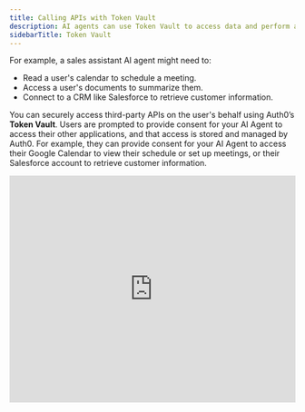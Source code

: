 ```yaml
---
title: Calling APIs with Token Vault
description: AI agents can use Token Vault to access data and perform actions in third-party systems to fulfill user requests.
sidebarTitle: Token Vault
---
```


For example, a sales assistant AI agent might need to:

- Read a user's calendar to schedule a meeting.
- Access a user's documents to summarize them.
- Connect to a CRM like Salesforce to retrieve customer information.

You can securely access third-party APIs on the user's behalf using Auth0’s **Token Vault**. Users are prompted to provide consent for your AI Agent to access their other applications, and that access is stored and managed by Auth0. For example, they can provide consent for your AI Agent to access their Google Calendar to view their schedule or set up meetings, or their Salesforce account to retrieve customer information.

<Frame>
  <iframe
    width="100%"
    height="400"
    src="https://play.vidyard.com/9A42zhQBXirXUpb43PKKAZ.html"
    title="Calling APIs with Token Vault"
    frameborder="0"
    allow="accelerometer; autoplay; gyroscope; picture-in-picture; fullscreen"
    referrerpolicy="no-referrer-when-downgrade"
    allowfullscreen
  />
</Frame>

## What is Token Vault

Auth0's Token Vault is a secure service for storing and managing tokens for third-party services. Your AI agents can use the access tokens from Token Vault to call external APIs on behalf of your users. This capability is essential for building trustworthy AI agents that can securely interact with third-party services from providers, such as Google, Microsoft, Salesforce, or any other API provider that uses OAuth 2.0.

Token Vault is built on top of OAuth 2.0 and provides federated connections to other Identity Providers (IdPs). There is no need to manage refresh tokens or build custom integrations per provider because Auth0 handles it all for you. You gain access to a wide range of external providers’ APIs and services, all through a single Auth0 integration.

### Why Is Calling APIs with Token Vault Important for AI agents

Hardcoding API keys or asking users to constantly re-authenticate with these external services is insecure and provides a poor user experience. Token Vault solves this by providing a secure mechanism to store and use the user's credentials (in the form of tokens) for these services.

By using Token Vault, you can:

- **Securely store and manage tokens**: Offload the complexity and risk of storing sensitive user credentials.
- **Maintain user context**: Enable agents to act on behalf of a specific user, ensuring that the agent only has the permissions that the user has granted.
- **Provide a seamless user experience**: Avoid repeatedly prompting users for authentication with external services.
- **Enhance security**: Prevent the exposure of tokens to the frontend or to the end-user.

### How it works

The process of using Token Vault involves the following key steps:

1. **User authentication and consent:** The [user links](/intro/account-linking) and authenticates with an external Identity Provider (e.g., Google) and grants your application permission to access their data by approving the requested OAuth scopes.
2. **Secure token storage:** Auth0 receives the federated access and refresh tokens from the external provider and stores them securely within Token Vault.
3. **Token exchange:** Your application can then exchange a valid Auth0 refresh token for a federated access token from Token Vault. This allows your application to obtain the necessary credentials to call the third-party API without the user having to re-authenticate. It also means your application does not need to store or manage any credentials.
4. **API call:** With the federated access token, your AI agent can make authorized calls to the third-party API on the user's behalf.

## Supported integrations

Token Vault supports a variety of social and enterprise identity providers, including:

- [Google](/integrations/google) and [Google Workspace](/integrations/google-workspace)
- [Microsoft](/integrations/microsoft) and [Microsoft Azure AD](/integrations/microsoft-azure)
- [GitHub](/integrations/github)
- [Slack](/integrations/slack)
- [OpenID Connect (OIDC)](/integrations/oidc)
- [Custom Social Connections](/integrations/oauth2)
- [...and more\!](/integrations/overview)

## Using Token Vault

To begin using Token Vault to call external APIs on behalf of your users, you will need to:

<Columns cols={3}>
  <Card
    title="Configure connections"
    href="/intro/integrations"
    icon="square-1"
    iconType="solid"
  >
    Set up connections to the external service (e.g., Google, Microsoft) in your
    Auth0 Dashboard.
  </Card>
  <Card
    title="Configure account linking"
    href="/intro/account-linking"
    icon="square-2"
    iconType="solid"
  >
    Enable Account Linking so that end-users can link multiple third-party
    accounts (e.g., Google, Microsoft) together.
  </Card>
  <Card
    title="Call other's APIs on user's behalf"
    href="/intro/call-others-apis-on-users-behalf"
    icon="square-3"
    iconType="solid"
  >
    Use our SDKs for your preferred frameworks to easily obtain access tokens
    for the connections.
  </Card>
</Columns>

By leveraging Auth0's Token Vault, you can build powerful and trustworthy AI agents that securely and seamlessly integrate with the broader ecosystem of APIs and services.

## Get started

To begin using Auth0 Token Vault with your AI agents, refer to the following resources:

### Quickstarts

<Columns cols={2}>
  <Card
    title="Call Other's APIs on User's Behalf"
    href="/get-started/call-others-apis-on-users-behalf"
    icon="key"
    horizontal
  />
</Columns>

### Guides

<Columns cols={2}>
  <Card
    title="Check Google Calendar Availability"
    href="/how-tos/check-google-calendar-availability"
    icon="google"
    horizontal
  />
  <Card
    title="List GitHub Repositories"
    href="/how-tos/list-github-repositories"
    icon="github"
    horizontal
  />
  <Card
    title="List Slack Channels"
    href="/how-tos/list-slack-channels"
    icon="slack"
    horizontal
  />
  <Card
    title="Get Salesforce Opportunities"
    href="/how-tos/get-salesforce-opportunities"
    icon="salesforce"
    horizontal
  />
</Columns>

### Sample Apps

<Columns cols={2}>
  <Card
    title="Assistant0: Next.js + LangGraph"
    href="https://github.com/auth0-samples/auth0-assistant0/tree/main/ts-langchain"
    icon={
      <img
        src="https://mintlify-assets.b-cdn.net/auth0/langchain.svg"
        alt="Vercel AI"
      />
    }
    horizontal
  />
  <Card
    title="Assistant0: FastAPI + LangGraph"
    href="https://github.com/auth0-samples/auth0-assistant0/tree/main/py-langchain"
    icon={
      <img
        src="https://mintlify-assets.b-cdn.net/auth0/langchain.svg"
        alt="LangChain"
      />
    }
    horizontal
  />
  <Card
    title="Assistant0: Next.js + Vercel AI SDK"
    href="https://github.com/auth0-samples/auth0-assistant0/tree/main/ts-vercel-ai"
    icon={
      <img
        src="https://mintlify-assets.b-cdn.net/auth0/vercel.svg"
        alt="Vercel AI"
      />
    }
    horizontal
  />
  <Card
    title="Assistant0: Next.js + LlamaIndex"
    href="https://github.com/auth0-samples/auth0-assistant0/tree/main/ts-llamaindex"
    icon={
      <img
        src="https://mintlify-assets.b-cdn.net/auth0/llamadex.svg"
        alt="LlamaIndex"
      />
    }
    horizontal
  />
  <Card
    title="Auth0 AI SDK TypeScript samples"
    href="https://github.com/auth0-lab/auth0-ai-js/tree/main/examples/calling-apis"
    icon="github"
    horizontal
  />
  <Card
    title="Auth0 AI SDK Python samples"
    href="https://github.com/auth0-lab/auth0-ai-python/tree/main/examples/calling-apis"
    icon="python"
    horizontal
  />
</Columns>

### Learn more

<Columns cols={2}>
  <Card
    title="Configure Token Vault"
    href="https://auth0.com/docs/secure/tokens/token-vault/configure-token-vault"
    icon="gear"
    horizontal
  />
  <Card
    title="Refresh Token Exchange with Token Vault"
    href="https://auth0.com/docs/secure/tokens/token-vault/refresh-token-exchange-with-token-vault"
    icon="key"
    horizontal
  />
  <Card
    title="Access Token Exchange with Token Vault"
    href="https://auth0.com/docs/secure/tokens/token-vault/access-token-exchange-with-token-vault"
    icon="key"
    horizontal
  />
</Columns>
